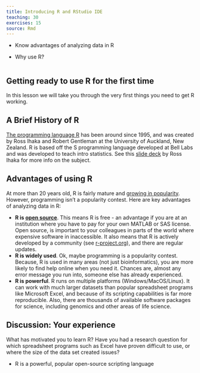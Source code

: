 ```yaml
---
title: Introducing R and RStudio IDE
teaching: 30
exercises: 15
source: Rmd
---
```


::::::::::::::::::::::::::::::::::::::: objectives

- Know advantages of analyzing data in R

::::::::::::::::::::::::::::::::::::::::::::::::::

:::::::::::::::::::::::::::::::::::::::: questions

- Why use R?

::::::::::::::::::::::::::::::::::::::::::::::::::

```r
```

## Getting ready to use R for the first time

In this lesson we will take you through the very first things you need to get
R working.

## A Brief History of R

[The programming language R](https://en.wikipedia.org/wiki/R_\(programming_language\)) has been around
since 1995, and was created by Ross Ihaka and Robert Gentleman at the University
of Auckland, New Zealand. R is based off the S programming language developed
at Bell Labs and was developed to teach intro statistics. See this [slide deck](https://www.stat.auckland.ac.nz/~ihaka/downloads/Massey.pdf)
by Ross Ihaka for more info on the subject.

## Advantages of using R

At more than 20 years old, R is fairly mature and [growing in popularity](https://www.tiobe.com/tiobe-index/r/). However, programming isn't a popularity contest. Here are key advantages of
analyzing data in R:

- **R is [open source](https://en.wikipedia.org/wiki/Open-source_software)**.
  This means R is free - an advantage if you are at an institution where you
  have to pay for your own MATLAB or SAS license. Open source, is important to
  your colleagues in parts of the world where expensive software in
  inaccessible. It also means that R is actively developed by a community (see
  [r-project.org](https://www.r-project.org/)),
  and there are regular updates.
- **R is widely used**. Ok, maybe programming is a popularity contest. Because,
  R is used in many areas (not just bioinformatics), you are more likely to
  find help online when you need it. Chances are, almost any error message you
  run into, someone else has already experienced.
- **R is powerful**. R runs on multiple platforms (Windows/MacOS/Linux). It can
  work with much larger datasets than popular spreadsheet programs like
  Microsoft Excel, and because of its scripting capabilities is far more
  reproducible. Also, there are thousands of available software packages for
  science, including genomics and other areas of life science.

::::::::::::::::::::::::::::::::::::::  discussion

## Discussion: Your experience

What has motivated you to learn R? Have you had a research question for which
spreadsheet programs such as Excel have proven difficult to use, or where the
size of the data set created issues?


::::::::::::::::::::::::::::::::::::::::::::::::::

:::::::::::::::::::::::::::::::::::::::: keypoints

- R is a powerful, popular open-source scripting language

::::::::::::::::::::::::::::::::::::::::::::::::::
